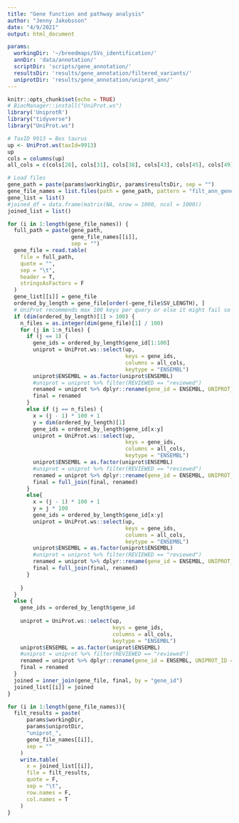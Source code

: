 ```yaml
---
title: "Gene function and pathway analysis"
author: "Jenny Jakobsson"
date: "4/9/2021"
output: html_document

params:
  workingDir: '~/breedmaps/SVs_identification/'
  annDir: 'data/annotation/'
  scriptDir: 'scripts/gene_annotation/'
  resultsDir: 'results/gene_annotation/filtered_variants/'
  uniprotDir: 'results/gene_annotation/uniprot_ann/'
---
```


```r
knitr::opts_chunk$set(echo = TRUE)
# BiocManager::install("UniProt.ws")
library('UniprotR')
library("tidyverse")
library("UniProt.ws")

```


```r
# TaxID 9913 = Bos taurus
up <- UniProt.ws(taxId=9913)
up
cols = columns(up)
all_cols = c(cols[28], cols[31], cols[38], cols[43], cols[45], cols[49], cols[56], cols[63], cols[66], cols[69], cols[72], cols[86], cols[88], cols[102], cols[104:105], cols[117])

```

```r
# Load files
gene_path = paste(params$workingDir, params$resultsDir, sep = "")
gene_file_names = list.files(path = gene_path, pattern = "filt_ann_gene*")
gene_list = list()
#joined_df = data.frame(matrix(NA, nrow = 1000, ncol = 1000))
joined_list = list()

for (i in 1:length(gene_file_names)) {
  full_path = paste(gene_path,
                    gene_file_names[[i]],
                    sep = "")
  gene_file = read.table(
    file = full_path,
    quote = "",
    sep = "\t",
    header = T,
    stringsAsFactors = F
  )
  gene_list[[i]] = gene_file
  ordered_by_length = gene_file[order(-gene_file$SV_LENGTH), ]
  # UniProt recommends max 100 keys per query or else it might fail so for files with more than 100 variants I chose the 100 longest SVs
  if (dim(ordered_by_length)[1] > 100) {
    n_files = as.integer(dim(gene_file)[1] / 100)
    for (j in 1:n_files) {
      if (j == 1) {
        gene_ids = ordered_by_length$gene_id[1:100]
        uniprot = UniProt.ws::select(up,
                                     keys = gene_ids,
                                     columns = all_cols,
                                     keytype = "ENSEMBL")
        uniprot$ENSEMBL = as.factor(uniprot$ENSEMBL)
        #uniprot = uniprot %>% filter(REVIEWED == "reviewed")
        renamed = uniprot %>% dplyr::rename(gene_id = ENSEMBL, UNIPROT_ID = ID)
        final = renamed
      }
      else if (j == n_files) {
        x = (j - 1) * 100 + 1
        y = dim(ordered_by_length)[1]
        gene_ids = ordered_by_length$gene_id[x:y]
        uniprot = UniProt.ws::select(up,
                                     keys = gene_ids,
                                     columns = all_cols,
                                     keytype = "ENSEMBL")
        uniprot$ENSEMBL = as.factor(uniprot$ENSEMBL)
        #uniprot = uniprot %>% filter(REVIEWED == "reviewed")
        renamed = uniprot %>% dplyr::rename(gene_id = ENSEMBL, UNIPROT_ID = ID)
        final = full_join(final, renamed)
      }
      else{
        x = (j - 1) * 100 + 1
        y = j * 100
        gene_ids = ordered_by_length$gene_id[x:y]
        uniprot = UniProt.ws::select(up,
                                     keys = gene_ids,
                                     columns = all_cols,
                                     keytype = "ENSEMBL")
        uniprot$ENSEMBL = as.factor(uniprot$ENSEMBL)
        #uniprot = uniprot %>% filter(REVIEWED == "reviewed")
        renamed = uniprot %>% dplyr::rename(gene_id = ENSEMBL, UNIPROT_ID = ID)
        final = full_join(final, renamed)
      }
      
    }
  }
  else {
    gene_ids = ordered_by_length$gene_id
    
    uniprot = UniProt.ws::select(up,
                                 keys = gene_ids,
                                 columns = all_cols,
                                 keytype = "ENSEMBL")
    uniprot$ENSEMBL = as.factor(uniprot$ENSEMBL)
    #uniprot = uniprot %>% filter(REVIEWED == "reviewed")
    renamed = uniprot %>% dplyr::rename(gene_id = ENSEMBL, UNIPROT_ID = ID)
    final = renamed
  }
  joined = inner_join(gene_file, final, by = "gene_id")
  joined_list[[i]] = joined
}

```



```r
for (i in 1:length(gene_file_names)){
  filt_results = paste(
      params$workingDir,
      params$uniprotDir,
      "uniprot_",
      gene_file_names[[i]],
      sep = ""
    )
    write.table(
      x = joined_list[[i]],
      file = filt_results,
      quote = F,
      sep = "\t",
      row.names = F,
      col.names = T
    )
}

```



